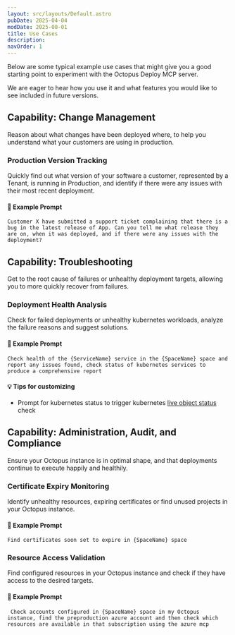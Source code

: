 ```yaml
---
layout: src/layouts/Default.astro
pubDate: 2025-04-04
modDate: 2025-08-01
title: Use Cases
description:
navOrder: 1
---
```


Below are some typical example use cases that might give you a good starting point to experiment with the Octopus Deploy MCP server.

We are eager to hear how you use it and what features you would like to see included in future versions.

## Capability: Change Management

Reason about what changes have been deployed where, to help you understand what your customers are using in production.

### Production Version Tracking
Quickly find out what version of your software a customer, represented by a Tenant, is running in Production, and identify if there were any issues with their most recent deployment.

#### 📝 Example Prompt

```
Customer X have submitted a support ticket complaining that there is a bug in the latest release of App. Can you tell me what release they are on, when it was deployed, and if there were any issues with the deployment?
```

## Capability: Troubleshooting

Get to the root cause of failures or unhealthy deployment targets, allowing you to more quickly recover from failures.

### Deployment Health Analysis

Check for failed deployments or unhealthy kubernetes workloads, analyze the failure reasons and suggest solutions.

#### 📝 Example Prompt

```
Check health of the {ServiceName} service in the {SpaceName} space and report any issues found, check status of kubernetes services to produce a comprehensive report
```

#### 💡 Tips for customizing

- Prompt for kubernetes status to trigger kubernetes [live object status](/docs/kubernetes/live-object-status) check

## Capability: Administration, Audit, and Compliance

Ensure your Octopus instance is in optimal shape, and that deployments continue to execute happily and healthily.

### Certificate Expiry Monitoring
 
Identify unhealthy resources, expiring certificates or find unused projects in your Octopus instance.

#### 📝 Example Prompt

```
Find certificates soon set to expire in {SpaceName} space
```

### Resource Access Validation

Find configured resources in your Octopus instance and check if they have access to the desired targets.

#### 📝 Example Prompt

```
 Check accounts configured in {SpaceName} space in my Octopus instance, find the preproduction azure account and then check which resources are available in that subscription using the azure mcp
```